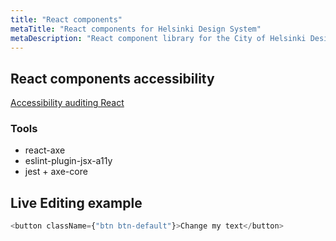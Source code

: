 ```yaml
---
title: "React components"
metaTitle: "React components for Helsinki Design System"
metaDescription: "React component library for the City of Helsinki Design System"
---
```


## React components accessibility

[Accessibility auditing React](https://web.dev/accessibility-auditing-react)

### Tools

- react-axe
- eslint-plugin-jsx-a11y
- jest + axe-core

## Live Editing example

```javascript react-live=true
<button className={"btn btn-default"}>Change my text</button>
```
